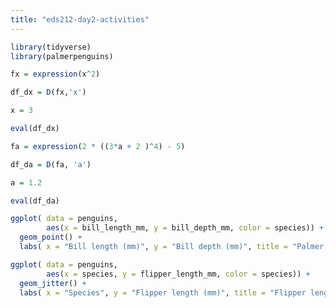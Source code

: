 ```yaml
---
title: "eds212-day2-activities"
---
```


```r
library(tidyverse)
library(palmerpenguins)
```

```r
fx = expression(x^2)

df_dx = D(fx,'x')

x = 3

eval(df_dx)
```

```r
fa = expression(2 * ((3*a + 2 )^4) - 5)

df_da = D(fa, 'a')

a = 1.2

eval(df_da)
```

```r
ggplot( data = penguins,
        aes(x = bill_length_mm, y = bill_depth_mm, color = species)) + 
  geom_point() +
  labs( x = "Bill length (mm)", y = "Bill depth (mm)", title = "Palmer penguins bill length vs bill depth")
```

```r
ggplot( data = penguins,
        aes(x = species, y = flipper_length_mm, color = species)) + 
  geom_jitter() +
  labs( x = "Species", y = "Flipper length (mm)", title = "Flipper length of Palmer penguins species")
```
